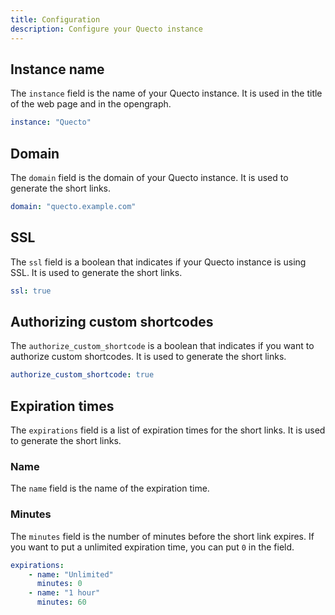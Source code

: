 ```yaml
---
title: Configuration
description: Configure your Quecto instance
---
```


## Instance name
The `instance` field is the name of your Quecto instance. It is used in the title of the web page and in the opengraph.

```yaml title="config.yml"
instance: "Quecto"
```

## Domain
The `domain` field is the domain of your Quecto instance. It is used to generate the short links.

```yaml title="config.yml"
domain: "quecto.example.com"
```

## SSL
The `ssl` field is a boolean that indicates if your Quecto instance is using SSL. It is used to generate the short links.

```yaml title="config.yml"
ssl: true
```

## Authorizing custom shortcodes
The `authorize_custom_shortcode` is a boolean that indicates if you want to authorize custom shortcodes. It is used to generate the short links.

```yaml title="config.yml"
authorize_custom_shortcode: true
```

## Expiration times
The `expirations` field is a list of expiration times for the short links. It is used to generate the short links.

### Name

The `name` field is the name of the expiration time.

### Minutes
The `minutes` field is the number of minutes before the short link expires.
If you want to put a unlimited expiration time, you can put `0` in the field.

```yaml twoslash title="config.yml"
expirations:
    - name: "Unlimited"
      minutes: 0
    - name: "1 hour"
      minutes: 60
```